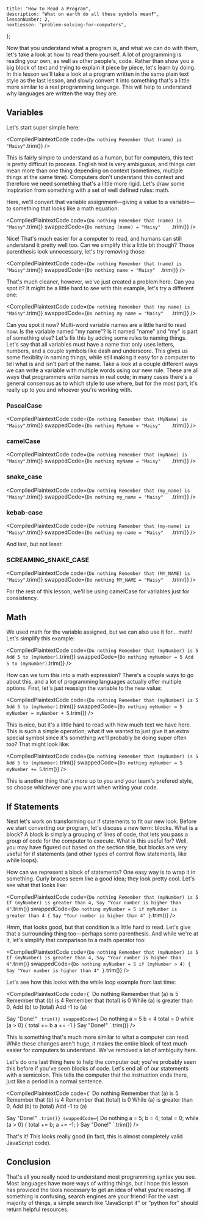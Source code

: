 
	title: "How to Read a Program",
	description: "What on earth do all these symbols mean‽",
	lessonNumber: 2,
	nextLesson: "problem-solving-for-computers",
};

Now that you understand what a program is, and what we can do with them, let's take a look at how to read them yourself. A lot of programming is reading your own, as well as other people's, code. Rather than show you a big block of text and trying to explain it piece by piece, let's learn by doing. In this lesson we'll take a look at a program written in the same plain text style as the last lesson, and slowly convert it into something that's a little more similar to a real programming language. This will help to understand why languages are written the way they are.

## Variables

Let's start super simple here:

<CompiledPlaintextCode
	code={`
Do nothing
Remember that (name) is "Maisy"
`.trim()}
/>

This is fairly simple to understand as a human, but for computers, this text is pretty difficult to process. English text is very ambiguous, and things can mean more than one thing depending on context (sometimes, multiple things at the same time). Computers don't understand this context and therefore we need something that's a little more rigid. Let's draw some inspiration from something with a set of well defined rules: math.

Here, we'll convert that variable assignment—giving a value to a variable—to something that looks like a math equation:

<CompiledPlaintextCode
	code={`
Do nothing
Remember that (name) is "Maisy"
`.trim()}
	swappedCode={`
Do nothing
(name) = "Maisy"	
`.trim()}
/>

Nice! That's much easier for a computer to read, and humans can still understand it pretty well too. Can we simplify this a little bit though? Those parenthesis look unnecessary, let's try removing those:

<CompiledPlaintextCode
	code={`
Do nothing
Remember that (name) is "Maisy"
`.trim()}
	swappedCode={`
Do nothing
name = "Maisy"	
`.trim()}
/>

That's much cleaner, however, we've just created a problem here. Can you spot it? It might be a little hard to see with this example, let's try a different one:

<CompiledPlaintextCode
	code={`
Do nothing
Remember that (my name) is "Maisy"
`.trim()}
	swappedCode={`
Do nothing
my name = "Maisy"	
`.trim()}
/>

Can you spot it now? Multi-word variable names are a little hard to read now. Is the variable named "my name"? Is it named "name" and "my" is part of something else? Let's fix this by adding some rules to naming things. Let's say that all variables must have a name that only uses letters, numbers, and a couple symbols like dash and underscore. This gives us some flexiblity in naming things, while still making it easy for a computer to tell what is and isn't part of the name. Take a look at a couple different ways we can write a variable with multiple words using our new rule. These are all ways that programmers write names in real code; in many cases there's a general consensus as to which style to use where, but for the most part, it's really up to you and whoever you're working with.

### PascalCase

<CompiledPlaintextCode
	code={`
Do nothing
Remember that (MyName) is "Maisy"
`.trim()}
	swappedCode={`
Do nothing
MyName = "Maisy"	
`.trim()}
/>

### camelCase

<CompiledPlaintextCode
	code={`
Do nothing
Remember that (myName) is "Maisy"
`.trim()}
	swappedCode={`
Do nothing
myName = "Maisy"	
`.trim()}
/>

### snake_case

<CompiledPlaintextCode
	code={`
Do nothing
Remember that (my_name) is "Maisy"
`.trim()}
	swappedCode={`
Do nothing
my_name = "Maisy"	
`.trim()}
/>

### kebab-case

<CompiledPlaintextCode
	code={`
Do nothing
Remember that (my-name) is "Maisy"
`.trim()}
	swappedCode={`
Do nothing
my-name = "Maisy"	
`.trim()}
/>

And last, but not least:

### SCREAMING_SNAKE_CASE

<CompiledPlaintextCode
	code={`
Do nothing
Remember that (MY_NAME) is "Maisy"
`.trim()}
	swappedCode={`
Do nothing
MY_NAME = "Maisy"	
`.trim()}
/>

For the rest of this lesson, we'll be using camelCase for variables just for consistency.

## Math

We used math for the variable assigned, but we can also use it for... math! Let's simplify this example:

<CompiledPlaintextCode
	code={`
Do nothing
Remember that (myNumber) is 5
Add 5 to (myNumber)
`.trim()}
	swappedCode={`
Do nothing
myNumber = 5
Add 5 to (myNumber)
`.trim()}
/>

How can we turn this into a math expression? There's a couple ways to go about this, and a lot of programming languages actually offer multiple options. First, let's just reassign the variable to the new value:

<CompiledPlaintextCode
	code={`
Do nothing
Remember that (myNumber) is 5
Add 5 to (myNumber)
`.trim()}
	swappedCode={`
Do nothing
myNumber = 5
myNumber = myNumber + 5
`.trim()}
/>

This is nice, but it's a little hard to read with how much text we have here. This is such a simple operation; what if we wanted to just give it an extra special symbol since it's something we'll probably be doing super often too? That might look like:

<CompiledPlaintextCode
	code={`
Do nothing
Remember that (myNumber) is 5
Add 5 to (myNumber)
`.trim()}
	swappedCode={`
Do nothing
myNumber = 5
myNumber += 5
`.trim()}
/>

This is another thing that's more up to you and your team's prefered style, so choose whichever one you want when writing your code.

## If Statements

Next let's work on transforming our if statements to fit our new look. Before we start converting our program, let's discuss a new term: <FancyText>blocks</FancyText>. What is a block? A block is simply a grouping of lines of code, that lets you pass a group of code for the computer to execute. What is this useful for? Well, you may have figured out based on the section title, but blocks are very useful for if statements (and other types of control flow statements, like while loops).

How can we represent a block of statements? One easy way is to wrap it in something. Curly braces seem like a good idea; they look pretty cool. Let's see what that looks like:

<CompiledPlaintextCode
	code={`
Do nothing
Remember that (myNumber) is 5
If (myNumber) is greater than 4,
	Say "Your number is higher than 4"
`.trim()}
	swappedCode={`
Do nothing
myNumber = 5
if myNumber is greater than 4 {
	Say "Your number is higher than 4"
}
`.trim()}
/>

Hmm, that looks good, but that condition is a little hard to read. Let's give that a surrounding thing too—perhaps some parenthesis. And while we're at it, let's simplify that comparison to a math operator too:

<CompiledPlaintextCode
	code={`
Do nothing
Remember that (myNumber) is 5
If (myNumber) is greater than 4,
	Say "Your number is higher than 4"
`.trim()}
	swappedCode={`
Do nothing
myNumber = 5
if (myNumber > 4) {
	Say "Your number is higher than 4"
}
`.trim()}
/>

Let's see how this looks with the while loop example from last time:

<CompiledPlaintextCode
	code={`
Do nothing
Remember that (a) is 5
Remember that (b) is 4
Remember that (total) is 0
While (a) is greater than 0,
  Add (b) to (total)
  Add -1 to (a)

Say "Done!"
`.trim()}
	swappedCode={`
Do nothing
a = 5
b = 4
total = 0
while (a > 0) {
  total += b
  a += -1
}
Say "Done!"
`.trim()}
/>

This is something that's much more similar to what a computer can read. While these changes aren't huge, it makes the entire block of text much easier for computers to understand. We've removed a lot of ambiguity here.

Let's do one last thing here to help the computer out; you've probably seen this before if you've seen blocks of code. Let's end all of our statements with a semicolon. This tells the computer that the instruction ends there, just like a period in a normal sentence.

<CompiledPlaintextCode
	code={`
Do nothing
Remember that (a) is 5
Remember that (b) is 4
Remember that (total) is 0
While (a) is greater than 0,
  Add (b) to (total)
  Add -1 to (a)

Say "Done!"
`.trim()}
	swappedCode={`
Do nothing
a = 5;
b = 4;
total = 0;
while (a > 0) {
  total += b;
  a += -1;
}
Say "Done!"
`.trim()}
/>

That's it! This looks really good (in fact, this is almost completely valid JavaScript code).

## Conclusion

That's all you really need to understand most programming syntax you see. Most languages have more ways of writing things, but I hope this lesson has provided the tools necessary to get an idea of what you're reading. If something is confusing, search engines are your friend! For the vast majority of things, a simple search like "JavaScript if" or "python for" should return helpful resources.
